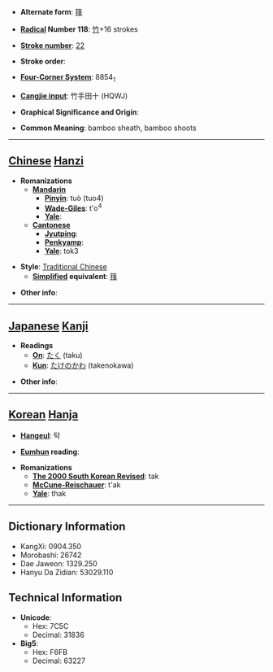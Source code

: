 * '''Alternate form''': [[箨]]

* '''[[Wiktionary:Chinese radical index| Radical]] Number 118''': [[Wiktionary:Chinese radical index 竹|竹]]+16 strokes

* '''[[Wiktionary:Chinese total strokes index|Stroke number]]''': [[Wiktionary:Chinese total strokes index 22|22]]

* '''Stroke order''': 

* '''[[Wiktionary:Chinese four corner index|Four-Corner System]]''': 8854<sub>1</sub>

* '''[[Wiktionary:Chinese Cangjie index|Cangjie input]]''': 竹手田十 (HQWJ)

* '''Graphical Significance and Origin''': 

* '''Common Meaning''': bamboo sheath, bamboo shoots

----

== [[Chinese]] [[Hanzi]] ==

* '''Romanizations'''
** '''[[Mandarin]]'''
*** '''[[Pinyin]]''': tuò (tuo4)
*** '''[[Wade-Giles]]''': t'o<sup>4</sup>
*** '''[[Yale]]''': 
** '''[[Cantonese]]'''
*** '''[[Jyutping]]''':
*** '''[[Penkyamp]]''': 
*** '''[[Yale]]''': tok3

* '''Style''': [[Traditional Chinese]] 
** '''[[Simplified Chinese|Simplified]] equivalent''': [[箨]]

* '''Other info''': 

----

== [[Japanese]] [[Kanji]] ==

* '''Readings'''
** '''[[On]]''': [[たく]] (taku)
** '''[[Kun]]''': [[たけのかわ]] (takenokawa)

* '''Other info''':  

----

== [[Korean]] [[Hanja]] ==

* '''[[Hangeul]]''': 탁

* '''[[Eumhun]] reading''': 

* '''Romanizations'''
** '''[[The 2000 South Korean Revised Romanization|The 2000 South Korean Revised]]''': tak
** '''[[McCune-Reischauer]]''': t'ak
** '''[[Yale]]''': thak

----

== Dictionary Information ==

* KangXi: 0904.350
* Morobashi: 26742
* Dae Jaweon: 1329.250
* Hanyu Da Zidian: 53029.110

== Technical Information ==

* '''Unicode''':
** Hex: 7C5C
** Decimal: 31836
* '''Big5''':
** Hex: F6FB
** Decimal: 63227